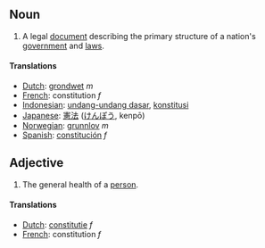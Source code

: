 ==Noun==
#A legal [[document]] describing the primary structure of a nation's [[government]] and [[law]]s.

====Translations====
*[[Dutch]]: [[grondwet]] ''m''
*[[French]]: constitution ''f''
*[[Indonesian]]: [[undang-undang dasar]], [[konstitusi]]
*[[Japanese]]: [[憲法]] ([[けんぽう]], kenpō)
*[[Norwegian]]: [[grunnlov]] ''m''
*[[Spanish]]: [[constitución]] ''f''

==Adjective==
#The general health of a [[person]].

====Translations====
*[[Dutch]]: [[constitutie]] ''f''
*[[French]]: constitution ''f''